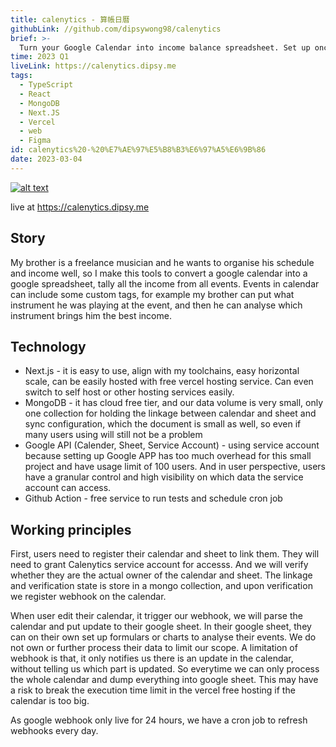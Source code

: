 ```yaml
---
title: calenytics - 算帳日曆
githubLink: //github.com/dipsywong98/calenytics
brief: >-
  Turn your Google Calendar into income balance spreadsheet. Set up once, synced forever.
time: 2023 Q1
liveLink: https://calenytics.dipsy.me
tags:
  - TypeScript
  - React
  - MongoDB
  - Next.JS
  - Vercel
  - web
  - Figma
id: calenytics%20-%20%E7%AE%97%E5%B8%B3%E6%97%A5%E6%9B%86
date: 2023-03-04
---
```

[![alt text](<../public/img/posts/calenytics - 算帳日曆/image.png>)](https://calenytics.dipsy.me)

live at https://calenytics.dipsy.me

## Story

My brother is a freelance musician and he wants to organise his schedule and income well, so I make this tools to convert a google calendar into a google spreadsheet, tally all the income from all events. Events in calendar can include some custom tags, for example my brother can put what instrument he was playing at the event, and then he can analyse which instrument brings him the best income.

## Technology

- Next.js - it is easy to use, align with my toolchains, easy horizontal scale, can be easily hosted with free vercel hosting service. Can even switch to self host or other hosting services easily.
- MongoDB - it has cloud free tier, and our data volume is very small, only one collection for holding the linkage between calendar and sheet and sync configuration, which the document is small as well, so even if many users using will still not be a problem
- Google API (Calender, Sheet, Service Account) - using service account because setting up Google APP has too much overhead for this small project and have usage limit of 100 users. And in user perspective, users have a granular control and high visibility on which data the service account can access.
- Github Action - free service to run tests and schedule cron job

## Working principles

First, users need to register their calendar and sheet to link them. They will need to grant Calenytics service account for accesss. And we will verify whether they are the actual owner of the calendar and sheet. The linkage and verification state is store in a mongo collection, and upon verification we register webhook on the calendar.

When user edit their calendar, it trigger our webhook, we will parse the calendar and put update to their google sheet. In their google sheet, they can on their own set up formulars or charts to analyse their events. We do not own or further process their data to limit our scope. A limitation of webhook is that, it only notifies us there is an update in the calendar, without telling us which part is updated. So everytime we can only process the whole calendar and dump everything into google sheet. This may have a risk to break the execution time limit in the vercel free hosting if the calendar is too big.

As google webhook only live for 24 hours, we have a cron job to refresh webhooks every day.
